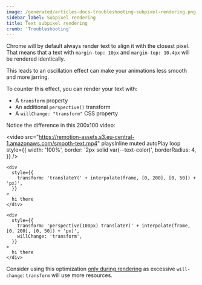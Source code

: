 ```yaml
---
image: /generated/articles-docs-troubleshooting-subpixel-rendering.png
sidebar_label: Subpixel rendering
title: Text subpixel rendering
crumb: 'Troubleshooting'
---
```


Chrome will by default always render text to align it with the closest pixel.  
That means that a text with `margin-top: 10px` and `margin-top: 10.4px` will be rendered identically.

This leads to an oscillation effect can make your animations less smooth and more jarring.

To counter this effect, you can render your text with:

- A `transform` property
- An additional `perspective()` transform
- A `willChange: "transform"` CSS property

Notice the difference in this 200x100 video:

<video
  src="https://remotion-assets.s3.eu-central-1.amazonaws.com/smooth-text.mp4"
  playsInline
  muted
  autoPlay
  loop
  style={{
    width: '100%',
    border: '2px solid var(--text-color)',
    borderRadius: 4,
  }}
/>
<br />

```tsx title="Left side of the video"
<div
  style={{
    transform: 'translateY(' + interpolate(frame, [0, 200], [0, 50]) + 'px)',
  }}
>
  hi there
</div>
```

```tsx title="Right side of the video"
<div
  style={{
    transform: 'perspective(100px) translateY(' + interpolate(frame, [0, 200], [0, 50]) + 'px)',
    willChange: 'transform',
  }}
>
  hi there
</div>
```

Consider using this optimization [only during rendering](/docs/get-remotion-environment) as excessive `will-change`: `transform` will use more resources.
